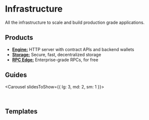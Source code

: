 
# Infrastructure

All the infrastructure to scale and build production grade applications.

## Products

- [**Engine:**](/infrastructure/engine/overview) HTTP server with contract APIs and backend wallets
- [**Storage:**](/infrastructure/storage) Secure, fast, decentralized storage
- [**RPC Edge:**](/infrastructure/rpc-edge) Enterprise-grade RPCs, for free

## Guides

<Carousel slidesToShow={{
	lg: 3,
	md: 2,
	sm: 1
}}>

<ArticleCard
	title="Airdrop NFTs"
	description="Learn how to airdrop NFTs to your community using Engine."
	href="/infrastructure/engine/guides/airdrop-nfts"
	image={testImage}
/>

<ArticleCard
	title="Meta-transaction relayer"
	description="Learn how to build a meta-transaction relayer using Engine."
	href="/infrastructure/engine/guides/relayer"
	image={testImage}
/>

<ArticleCard
	title="Upload files to IPFS"
	description="Learn how to upload files to IPFS using Storage."
	href="/infrastructure/storage/how-to-use-storage/upload-files-to-ipfs"
	image={testImage}
/>

</Carousel>

<br />

## Templates

<OpenSourceCard
	title="Scoped Sessions"
	description="Create scoped sessions using smart accounts and Engine."
	href="https://github.com/thirdweb-example/smart-account-engine-sessions-demo"
/>

<OpenSourceCard
	title="Speed Racer"
	description="Create a production style setup using Unreal and Engine."
	href="https://github.com/thirdweb-example/engine-express"
/>

<OpenSourceCard
	title="NFT Checkout"
	description="Create an NFT checkout using Engine."
	href="https://github.com/thirdweb-example/engine-nft-checkout"
/>

<OpenSourceCard
	title="Minting API"
	description="Create a minting API using Engine."
	href="https://github.com/thirdweb-example/engine-minting-api"
/>

<OpenSourceCard
	title="Phygital Experience"
	description="Create an NFT minting experience with QR codes"
	href="https://github.com/thirdweb-example/phygital-experience"
/>

<br />
